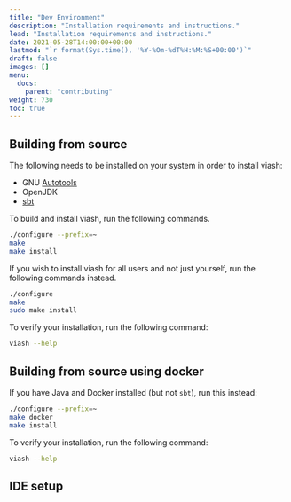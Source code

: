 ```yaml
---
title: "Dev Environment"
description: "Installation requirements and instructions."
lead: "Installation requirements and instructions."
date: 2021-05-28T14:00:00+00:00
lastmod: "`r format(Sys.time(), '%Y-%Om-%dT%H:%M:%S+00:00')`"
draft: false
images: []
menu:
  docs:
    parent: "contributing"
weight: 730
toc: true
---
```



## Building from source

The following needs to be installed on your system in order to install viash:

- GNU [Autotools](https://www.gnu.org/software/automake/manual/html_node/Autotools-Introduction.html#Autotools-Introduction)
- OpenJDK
- [sbt](https://www.scala-sbt.org/)

To build and install viash, run the following commands.
```bash
./configure --prefix=~
make
make install
```

If you wish to install viash for all users and not just yourself, run the following commands instead.
```bash
./configure
make
sudo make install
```

To verify your installation, run the following command:

```bash
viash --help
```

## Building from source using docker

If you have Java and Docker installed (but not `sbt`), run this instead:

```bash
./configure --prefix=~
make docker
make install
```

To verify your installation, run the following command:

```bash
viash --help
```

## IDE setup

<!-- todo: document -->
